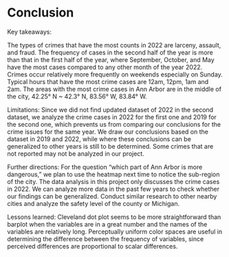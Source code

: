 # Conclusion

Key takeaways:

The types of crimes that have the most counts in 2022 are larceny, assault, and fraud. 
The frequency of cases in the second half of the year is more than that in the first half of the year, where September, October, and May have the most cases compared to any other month of the year 2022.
Crimes occur relatively more frequently on weekends especially on Sunday.
Typical hours that have the most crime cases are 12am, 12pm, 1am and 2am.
The areas with the most crime cases in Ann Arbor are in the middle of the city, 42.25° N ~ 42.3° N, 83.56° W, 83.84° W.

Limitations:
Since we did not find updated dataset of 2022 in the second dataset, we analyze the crime cases in 2022 for the first one and 2019 for the second one, which prevents us from comparing our conclusions for the crime issues for the same year.
We draw our conclusions based on the dataset in 2019 and 2022, while where these conclusions can be generalized to other years is still to be determined. 
Some crimes that are not reported may not be analyzed in our project. 

Further directions:
For the question “which part of Ann Arbor is more dangerous,” we plan to use the heatmap next time to notice the sub-region of the city. 
The data analysis in this project only discusses the crime cases in 2022. We can analyze more data in the past few years to check whether our findings can be generalized. 
Conduct similar research to other nearby cities and analyze the safety level of the county or Michigan.

Lessons learned:
Cleveland dot plot seems to be more straightforward than barplot when the variables are in a great number and the names of the variables are relatively long. 
Perceptually uniform color spaces are useful in determining the difference between the frequency of variables, since perceived differences are proportional to scalar differences. 
